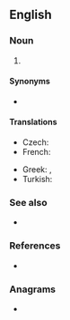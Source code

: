 ==English==

===Noun===
{{en-noun}}

# {{lb|en|telecommunications}} {{initialism of|{{w|Public switched telephone network}}|lang=en}}

====Synonyms====
* {{l|en|POTS}}

====Translations====
{{trans-top|public switched telephone network}}
* Czech: {{t+|cs|VTS|m}}
* French: {{t+|fr|RTC|m}}
{{trans-mid}}
* Greek: {{t|el|ΔΜΤΔ|n|sc=Grek}}, {{t|el|Δημόσιο Μεταγωγικό Τηλεφωνικό Δίκτυο|n|sc=Grek}}
* Turkish: {{t+|tr|PSTN}}
{{trans-bottom}}

===See also===
* {{projectlink|wikipedia|Public switched telephone network}}

===References===
* {{pedia}}

===Anagrams===
* {{anagrams|en|a=npst|SNTP}}